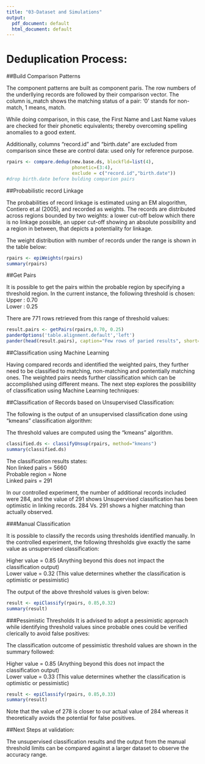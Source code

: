 ```yaml
---
title: "03-Dataset and Simulations"
output:
  pdf_document: default
  html_document: default
---
```



# Deduplication Process:

##Build Comparison Patterns

The component patterns are built as component paris.  The row numbers of the underllying records are followed by their comparison vector.  The column is_match shows the matching status of a pair: '0' stands for non-match, 1 means, match.  

While doing comparison, in this case, the First Name and Last Name values are checked for their phonetic equivalents; thereby overcoming spelling anomalies to a good extent.  

Additionally, columns "record.id" and "birth.date" are excluded from comparison since these are control data: used only for reference purpose.  

```r
rpairs <- compare.dedup(new.base.ds, blockfld=list(4),
                        phonetic=(3:4),
                        exclude = c("record.id","birth.date"))
#drop birth.date before bulding comparion pairs

```


##Probabilistic record Linkage

The probabilities of record linkage is estimated using an EM alogorithm, Contiero et.al (2005), and recorded as weights.  The records are distributed across regions bounded by two weights:  a lower cut-off below which there is no linkage possible, an upper cut-off showing an absolute possibility and a region in between, that depicts a potentiality for linkage.  

The weight distribution with number of records under the range is shown in the table below:

```r
rpairs <- epiWeights(rpairs)
summary(rpairs)
```


##Get Pairs

It is possible to get the pairs within the probable region by specifying a threshold region.  In the current instance, the following threshold is chosen:  
Upper :  0.70  
Lower :  0.25  

There are 771 rows retrieved from this range of threshold values:  

```r
result.pairs <- getPairs(rpairs,0.70, 0.25)
panderOptions('table.alignment.default','left')
pander(head(result.pairs), caption="Few rows of paried results", short= TRUE, split.tables=100)

```

##Classification using Machine Learning

Having compared records and identified the weighted pairs, they further need to be classified to matching, non-matching and pontentially matching ones.  The weighted pairs needs further classification which can be accomplished using different means.  The next step explores the possiblility of classification using Machine Learning techniques:  


##Classification of Records based on Unsupervised Classification:

The following is the output of an unsupervised classification done using "kmeans" classification algorithm:  

The threshold values are computed using the "kmeans" algorithm.  

```r
classified.ds <- classifyUnsup(rpairs, method="kmeans")
summary(classified.ds)
```


The classification results states:  
Non linked pairs =  5660  
Probable region  =  None  
Linked pairs     =  291  

In our controlled experiment, the number of additional records included were 284, and the value of 291 shows Unsupervised classification has been optimistic in linking records.  284 Vs. 291 shows a higher matching than actually observed.  



###Manual  Classification

It is possible to classify the records using thresholds identified manually.  In the controlled experiment, the following thresholds give exactly the same value as unsupervised classification:  

Higher value = 0.85 (Anything beyond this does not impact the classification output)   
Lower value  = 0.32 (This value determines whether the classification is optimistic or pessimistic)   

The output of the above threshold values is given below:  


```r
result <- epiClassify(rpairs, 0.85,0.32)
summary(result)
```


###Pessimistic Thresholds
It is advised to adopt a pessimistic approach while identifying threshold values since probable ones could be verified clerically to avoid false positives:  


The classification outcome of pessimistic threshold values are shown in the summary followed:

Higher value = 0.85 (Anything beyond this does not impact the classification output)   
Lower value  = 0.33 (This value determines whether the classification is optimistic or pessimistic)   


```r
result <- epiClassify(rpairs, 0.85,0.33)
summary(result)
```

Note that the value of 278 is closer to our actual value of 284 whereas it theoretically avoids the potential for false positives.  


##Next Steps at validation:

The unsupervised classification results and the output from the manual threshold limits can be compared against a larger dataset to observe the accuracy range.  

